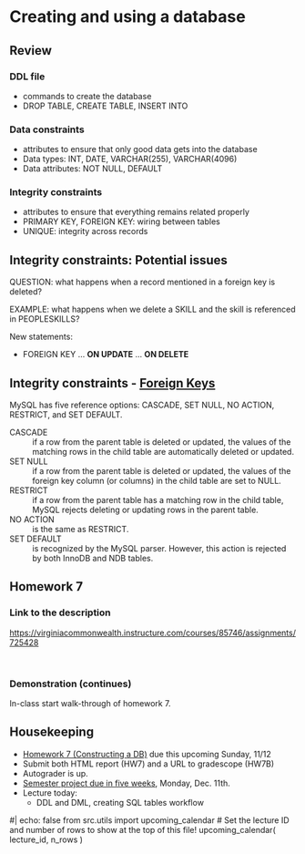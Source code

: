 
# Creating and using a database

## Review

### DDL file

* commands to create the database
* DROP TABLE, CREATE TABLE, INSERT INTO

### Data constraints

* attributes to ensure that only good data gets into the database
* Data types: INT, DATE, VARCHAR(255), VARCHAR(4096)
* Data attributes:  NOT NULL, DEFAULT 

### Integrity constraints

* attributes to ensure that everything remains related properly
* PRIMARY KEY, FOREIGN KEY: wiring between tables
* UNIQUE: integrity across records

## Integrity constraints: Potential issues

QUESTION: what happens when a record mentioned in a foreign key is deleted?

EXAMPLE: what happens when we delete a SKILL and the skill is referenced in PEOPLESKILLS?

New statements:

* FOREIGN KEY ... **ON UPDATE**  ... **ON DELETE**

## Integrity constraints - [Foreign Keys](https://www.mysqltutorial.org/mysql-foreign-key/)

MySQL has five reference options: CASCADE, SET NULL, NO ACTION, RESTRICT, and SET DEFAULT.

CASCADE
: if a row from the parent table is deleted or updated, the values of the matching rows in the child table are automatically deleted or updated.

SET NULL
: if a row from the parent table is deleted or updated, the values of the foreign key column (or columns) in the child table are set to NULL.

RESTRICT
: if a row from the parent table has a matching row in the child table, MySQL rejects deleting or updating rows in the parent table.

NO ACTION
: is the same as RESTRICT.

SET DEFAULT
: is recognized by the MySQL parser. However, this action is rejected by both InnoDB and NDB tables.

## Homework 7

### Link to the description

<https://virginiacommonwealth.instructure.com/courses/85746/assignments/725428>

<p>&nbsp;</p>

### Demonstration (continues)

In-class start walk-through of homework 7.

## Housekeeping

- [Homework 7 (Constructing a DB)](https://virginiacommonwealth.instructure.com/courses/85746/assignments/725428) due this upcoming Sunday, 11/12
- Submit both HTML report (HW7) and a URL to gradescope (HW7B)
- Autograder is up.
- [Semester project due in five weeks](https://virginiacommonwealth.instructure.com/courses/85746/pages/semester-project-overview-project-due-monday-12-slash-11), Monday, Dec. 11th.
- Lecture today:
    * DDL and DML, creating SQL tables workflow

#| echo: false
from src.utils import upcoming_calendar
# Set the lecture ID and number of rows to show at the top of this file!
upcoming_calendar( lecture_id, n_rows )
